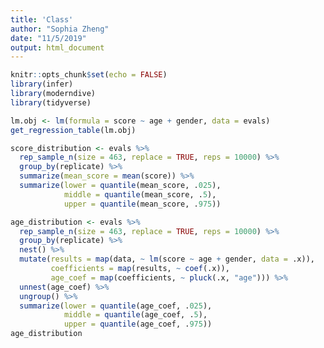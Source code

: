 ```yaml
---
title: 'Class'
author: "Sophia Zheng"
date: "11/5/2019"
output: html_document
---
```


```r
knitr::opts_chunk$set(echo = FALSE)
library(infer)
library(moderndive)
library(tidyverse)
```

```r
lm.obj <- lm(formula = score ~ age + gender, data = evals)
get_regression_table(lm.obj)

score_distribution <- evals %>%
  rep_sample_n(size = 463, replace = TRUE, reps = 10000) %>%
  group_by(replicate) %>%
  summarize(mean_score = mean(score)) %>%
  summarize(lower = quantile(mean_score, .025),
            middle = quantile(mean_score, .5),
            upper = quantile(mean_score, .975))

age_distribution <- evals %>% 
  rep_sample_n(size = 463, replace = TRUE, reps = 10000) %>% 
  group_by(replicate) %>% 
  nest() %>% 
  mutate(results = map(data, ~ lm(score ~ age + gender, data = .x)),
         coefficients = map(results, ~ coef(.x)),
         age_coef = map(coefficients, ~ pluck(.x, "age"))) %>% 
  unnest(age_coef) %>% 
  ungroup() %>% 
  summarize(lower = quantile(age_coef, .025),
            middle = quantile(age_coef, .5),
            upper = quantile(age_coef, .975))
age_distribution
```

